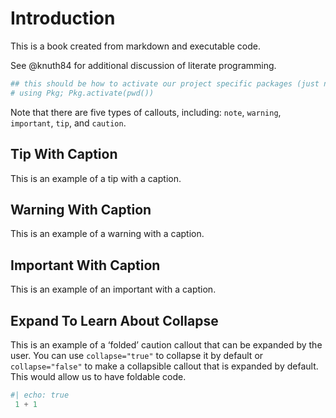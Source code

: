 # Introduction

This is a book created from markdown and executable code.

See @knuth84 for additional discussion of literate programming.



```julia
## this should be how to activate our project specific packages (just need to figure our work dir)
# using Pkg; Pkg.activate(pwd())
```


::: {.callout-note}
Note that there are five types of callouts, including:
`note`, `warning`, `important`, `tip`, and `caution`.
:::


::: {.callout-tip}
## Tip With Caption

This is an example of a tip with a caption.
:::



::: {.callout-warning}
## Warning With Caption

This is an example of a warning with a caption.
:::


::: {.callout-important}
## Important With Caption

This is an example of an important with a caption.
:::



::: {.callout-caution collapse="true"}
## Expand To Learn About Collapse

This is an example of a 'folded' caution callout that can be expanded by the user. You can use `collapse="true"` to collapse it by default or `collapse="false"` to make a collapsible callout that is expanded by default.
This would allow us to have foldable code. 


```julia
#| echo: true
 1 + 1 
```
:::